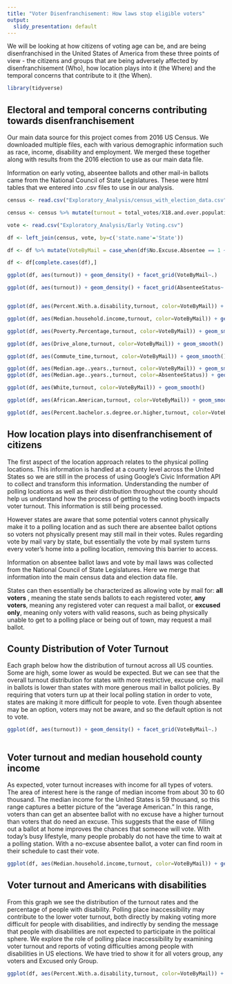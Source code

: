 ---
title: "Voter Disenfranchisement: How laws stop eligible voters"
output:
  slidy_presentation: default
---


We will be looking at how citizens of voting age can be, and are being disenfranchised in the United States of America from these three points of view - the citizens and groups that are being adversely affected by disenfranchisement (Who), how location plays into it (the Where) and the temporal concerns that contribute to it (the When). 

```{r Libraries, include=FALSE}

library(tidyverse)

```

## Electoral and temporal concerns contributing towards disenfranchisement
Our main data source for this project comes from 2016 US Census.  We downloaded multiple files, each with various demographic information such as race, income, disability and employment. We merged these together along with results from the 2016 election to use as our main data file.

Information on early voting, abseentee ballots and other mail-in ballots came from the National Council of State Legislatures. These were html tables that we entered into .csv files to use in our analysis.

```{r Mail Voting Data, message=FALSE, warning=FALSE}

census <- read.csv("Exploratory_Analysis/census_with_election_data.csv")

census <- census %>% mutate(turnout = total_votes/X18.and.over.population) %>% data.frame()

vote <- read.csv("Exploratory_Analysis/Early Voting.csv")

df <- left_join(census, vote, by=c('state.name'='State'))

df <- df %>% mutate(VoteByMail = case_when(df$No.Excuse.Absentee == 1 ~ "Any Voter", df$Absentee...Excuse.Required == 1 ~ "Excused Only", df$All.Mail.Voting == 1 ~ "All Voters"), AbsenteeStatus = case_when(df$Permanent.Absentee.Status == 1 ~ "Permanent", df$Permanent.Absentee.Status == 0 ~ "Per Case")) %>% data.frame()

df <- df[complete.cases(df),]

```


```{r Mail Ballots Graphs Practice, eval=FALSE, include=FALSE}

ggplot(df, aes(turnout)) + geom_density() + facet_grid(VoteByMail~.)

ggplot(df, aes(turnout)) + geom_density() + facet_grid(AbsenteeStatus~.)


ggplot(df, aes(Percent.With.a.disability,turnout, color=VoteByMail)) + geom_smooth()

ggplot(df, aes(Median.household.income,turnout, color=VoteByMail)) + geom_smooth()

ggplot(df, aes(Poverty.Percentage,turnout, color=VoteByMail)) + geom_smooth()

ggplot(df, aes(Drive_alone,turnout, color=VoteByMail)) + geom_smooth()

ggplot(df, aes(Commute_time,turnout, color=VoteByMail)) + geom_smooth() #dig

ggplot(df, aes(Median.age..years.,turnout, color=VoteByMail)) + geom_smooth()
ggplot(df, aes(Median.age..years.,turnout, color=AbsenteeStatus)) + geom_smooth()

ggplot(df, aes(White,turnout, color=VoteByMail)) + geom_smooth()

ggplot(df, aes(African.American,turnout, color=VoteByMail)) + geom_smooth()

ggplot(df, aes(Percent.bachelor.s.degree.or.higher,turnout, color=VoteByMail)) + geom_smooth()

```

## How location plays into disenfranchisement of citizens
The first aspect of the location approach relates to the physical polling locations. This information is handled at a county level across the United States so we are still in the process of using Google's Civic Information API to collect and transform this information. Understanding the number of polling locations as well as their distribution throughout the county should help us understand how the process of getting to the voting booth impacts voter turnout. This information is still being processed.

However states are aware that some potential voters cannot physically make it to a polling location and as such there are absentee ballot options so voters not physically present may still mail in their votes. Rules regarding vote by mail vary by state, but essentially the vote by mail system turns every voter's home into a polling location, removing this barrier to access.

Information on absentee ballot laws and vote by mail laws was collected from the National Council of State Legislatures. Here we merge that information into the main census data and election data file.

States can then essentially be characterized as allowing vote by mail for:
**all voters** , meaning the state sends ballots to each registered voter,
**any voters**, meaning any registered voter can request a mail ballot, or
**excused only**, meaning only voters with valid reasons, such as being physically unable to get to a polling place or being out of town, may request a mail ballot.

## County Distribution of Voter Turnout

Each graph below how the distribution of turnout across all US counties. Some are high, some lower as would be expected. But we can see that the overall turnout distribution for states with more restrictive, excuse only, mail in ballots is lower than states with more generous mail in ballot policies. By requiring that voters turn up at their local polling station in order to vote, states are making it more difficult for people to vote. Even though absentee may be an option, voters may not be aware, and so the default option is not to vote.

```{r Graphs Draft Turnout Density}

ggplot(df, aes(turnout)) + geom_density() + facet_grid(VoteByMail~.) 



```

## Voter turnout and median household county income

As expected, voter turnout increases with income for all types of voters.  The area of interest here is the range of median income from about 30 to 60 thousand.  The median income for the United States is 59 thousand, so this range captures a better picture of the "average American."  In this range, voters than can get an absentee ballot with no excuse have a higher turnout than voters that do need an excuse.  This suggests that the ease of filling out a ballot at home improves the chances that someone will vote.  With today's busy lifestyle, many people probably do not have the time to wait at a polling station.  With a no-excuse absentee ballot, a voter can find room in their schedule to cast their vote.

```{r Graphs Draft Turnout Income}

ggplot(df, aes(Median.household.income,turnout, color=VoteByMail)) + geom_smooth()


```

## Voter turnout and Americans with disabilities

From this graph we see the distribution of the turnout rates and the percentage of people with disability. Polling place inaccessibility may contribute to the lower voter turnout, both directly by making voting more difficult for people with disabilities, and indirectly by sending the message that people with disabilities are not expected to participate in the political sphere. We explore the role of polling place inaccessibility by examining voter turnout and reports of voting
difficulties among people with disabilities in US elections. We have tried to show it for all voters group, any voters and Excused only Group.

```{r Graphs Draft Turnout Disability}

ggplot(df, aes(Percent.With.a.disability,turnout, color=VoteByMail)) + geom_smooth()

```

